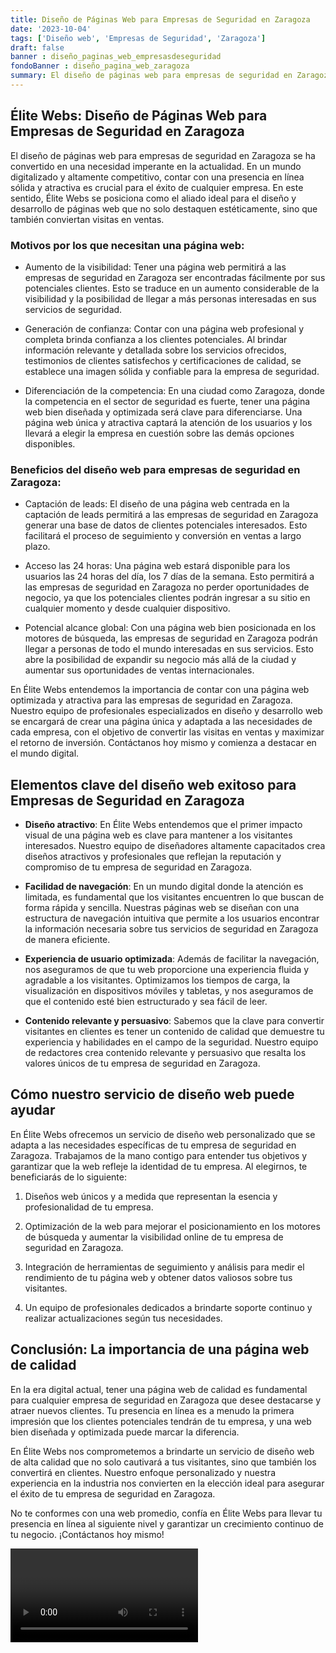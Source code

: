```yaml
---
title: Diseño de Páginas Web para Empresas de Seguridad en Zaragoza
date: '2023-10-04'
tags: ['Diseño web', 'Empresas de Seguridad', 'Zaragoza']
draft: false
banner : diseño_paginas_web_empresasdeseguridad
fondoBanner : diseño_pagina_web_zaragoza
summary: El diseño de páginas web para empresas de seguridad en Zaragoza se ha convertido en una necesidad imperante en la actualidad. En un mundo digitalizado y altamente competitivo, contar con una presencia en línea sólida y atractiva es crucial para el éxito de cualquier empresa. En este sentido, Élite Webs se posiciona como el aliado ideal para el diseño y desarrollo de páginas web que no solo destaquen estéticamente, sino que también conviertan visitas en ventas.
---
```


## Élite Webs: Diseño de Páginas Web para Empresas de Seguridad en Zaragoza

El diseño de páginas web para empresas de seguridad en Zaragoza se ha convertido en una necesidad imperante en la actualidad. En un mundo digitalizado y altamente competitivo, contar con una presencia en línea sólida y atractiva es crucial para el éxito de cualquier empresa. En este sentido, Élite Webs se posiciona como el aliado ideal para el diseño y desarrollo de páginas web que no solo destaquen estéticamente, sino que también conviertan visitas en ventas.

### Motivos por los que necesitan una página web:

- Aumento de la visibilidad: Tener una página web permitirá a las empresas de seguridad en Zaragoza ser encontradas fácilmente por sus potenciales clientes. Esto se traduce en un aumento considerable de la visibilidad y la posibilidad de llegar a más personas interesadas en sus servicios de seguridad.

- Generación de confianza: Contar con una página web profesional y completa brinda confianza a los clientes potenciales. Al brindar información relevante y detallada sobre los servicios ofrecidos, testimonios de clientes satisfechos y certificaciones de calidad, se establece una imagen sólida y confiable para la empresa de seguridad.

- Diferenciación de la competencia: En una ciudad como Zaragoza, donde la competencia en el sector de seguridad es fuerte, tener una página web bien diseñada y optimizada será clave para diferenciarse. Una página web única y atractiva captará la atención de los usuarios y los llevará a elegir la empresa en cuestión sobre las demás opciones disponibles.

### Beneficios del diseño web para empresas de seguridad en Zaragoza:

- Captación de leads: El diseño de una página web centrada en la captación de leads permitirá a las empresas de seguridad en Zaragoza generar una base de datos de clientes potenciales interesados. Esto facilitará el proceso de seguimiento y conversión en ventas a largo plazo.

- Acceso las 24 horas: Una página web estará disponible para los usuarios las 24 horas del día, los 7 días de la semana. Esto permitirá a las empresas de seguridad en Zaragoza no perder oportunidades de negocio, ya que los potenciales clientes podrán ingresar a su sitio en cualquier momento y desde cualquier dispositivo.

- Potencial alcance global: Con una página web bien posicionada en los motores de búsqueda, las empresas de seguridad en Zaragoza podrán llegar a personas de todo el mundo interesadas en sus servicios. Esto abre la posibilidad de expandir su negocio más allá de la ciudad y aumentar sus oportunidades de ventas internacionales.

En Élite Webs entendemos la importancia de contar con una página web optimizada y atractiva para las empresas de seguridad en Zaragoza. Nuestro equipo de profesionales especializados en diseño y desarrollo web se encargará de crear una página única y adaptada a las necesidades de cada empresa, con el objetivo de convertir las visitas en ventas y maximizar el retorno de inversión. Contáctanos hoy mismo y comienza a destacar en el mundo digital.

<GifSeo />

<Cta />

## Elementos clave del diseño web exitoso para Empresas de Seguridad en Zaragoza

- **Diseño atractivo**: En Élite Webs entendemos que el primer impacto visual de una página web es clave para mantener a los visitantes interesados. Nuestro equipo de diseñadores altamente capacitados crea diseños atractivos y profesionales que reflejan la reputación y compromiso de tu empresa de seguridad en Zaragoza.

- **Facilidad de navegación**: En un mundo digital donde la atención es limitada, es fundamental que los visitantes encuentren lo que buscan de forma rápida y sencilla. Nuestras páginas web se diseñan con una estructura de navegación intuitiva que permite a los usuarios encontrar la información necesaria sobre tus servicios de seguridad en Zaragoza de manera eficiente.

- **Experiencia de usuario optimizada**: Además de facilitar la navegación, nos aseguramos de que tu web proporcione una experiencia fluida y agradable a los visitantes. Optimizamos los tiempos de carga, la visualización en dispositivos móviles y tabletas, y nos aseguramos de que el contenido esté bien estructurado y sea fácil de leer.

- **Contenido relevante y persuasivo**: Sabemos que la clave para convertir visitantes en clientes es tener un contenido de calidad que demuestre tu experiencia y habilidades en el campo de la seguridad. Nuestro equipo de redactores crea contenido relevante y persuasivo que resalta los valores únicos de tu empresa de seguridad en Zaragoza.

## Cómo nuestro servicio de diseño web puede ayudar

En Élite Webs ofrecemos un servicio de diseño web personalizado que se adapta a las necesidades específicas de tu empresa de seguridad en Zaragoza. Trabajamos de la mano contigo para entender tus objetivos y garantizar que la web refleje la identidad de tu empresa. Al elegirnos, te beneficiarás de lo siguiente:

1. Diseños web únicos y a medida que representan la esencia y profesionalidad de tu empresa.

2. Optimización de la web para mejorar el posicionamiento en los motores de búsqueda y aumentar la visibilidad online de tu empresa de seguridad en Zaragoza.

3. Integración de herramientas de seguimiento y análisis para medir el rendimiento de tu página web y obtener datos valiosos sobre tus visitantes.

4. Un equipo de profesionales dedicados a brindarte soporte continuo y realizar actualizaciones según tus necesidades.

## Conclusión: La importancia de una página web de calidad

En la era digital actual, tener una página web de calidad es fundamental para cualquier empresa de seguridad en Zaragoza que desee destacarse y atraer nuevos clientes. Tu presencia en línea es a menudo la primera impresión que los clientes potenciales tendrán de tu empresa, y una web bien diseñada y optimizada puede marcar la diferencia.

En Élite Webs nos comprometemos a brindarte un servicio de diseño web de alta calidad que no solo cautivará a tus visitantes, sino que también los convertirá en clientes. Nuestro enfoque personalizado y nuestra experiencia en la industria nos convierten en la elección ideal para asegurar el éxito de tu empresa de seguridad en Zaragoza.

No te conformes con una web promedio, confía en Élite Webs para llevar tu presencia en línea al siguiente nivel y garantizar un crecimiento continuo de tu negocio. ¡Contáctanos hoy mismo!

<Video />

<CtaBot job='Empresas de Seguridad' city='Zaragoza'/>

<Gmaps query='Zaragoza+españa+maps' />